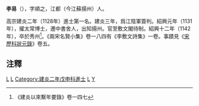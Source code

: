 '''李易'''（{{bd|？||1142年||catIdx=L李}}），字順之，江都（今江蘇揚州）人。

高宗建炎二年（1128年）進士第一名。建炎三年，爲江陰軍簽判。紹興元年（1131年），擢太常博士，遷中書舍人，出知揚州。官至敷文閣待制。紹興十二年（1142年），卒於秀州<ref>《建炎以來繫年要錄》卷一四七</ref>。《兩宋名賢小集》卷一八四有《李敷文詩集》一卷。事蹟見《[[宋歷科狀元錄|宋歷科狀元錄]]》卷五。

==注釋==
<div class="references-small">
<references />
</div>

[[Category:宋朝政治人物|L]]
[[Category:宋朝狀元|L]]
[[Category:建炎二年戊申科進士|Category:建炎二年戊申科進士]]
[[Category:揚州人|L]]
[[Category:李姓|Y]]